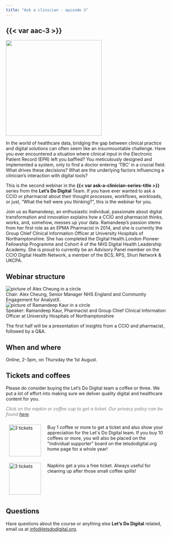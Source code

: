 ```yaml
---
title: "Ask a clinician - episode 3"
---
```


## {{< var aac-3 >}}

![](/media/drugs-in-a-dish.jpg){height=300px fig-align="center" fig-alt="A pill in each outstretched hand of a male doctor"}

In the world of healthcare data, bridging the gap between clinical practice and digital solutions can often seem like an insurmountable challenge. Have you ever encountered a situation where clinical input in the Electronic Patient Record (EPR) left you baffled? You meticulously designed and implemented a system, only to find a doctor entering 'TBC' in a crucial field. What drives these decisions? What are the underlying factors influencing a clinician's interaction with digital tools?

This is the second webinar in the **{{< var ask-a-clinician-series-title >}}** series from the **Let’s Do Digital** Team. If you have ever wanted to ask a CCIO or pharmacist about their thought processes, workflows, workloads, or just, “What the hell were you thinking?”, this is the webinar for you.

Join us as Ramandeep, an enthusiastic individual, passionate about digital transformation and innovation explains how a CCIO and pharmacist thinks, works, and, somehow, messes up your data. Ramandeep's passion stems from her first role as an EPMA Pharmacist in 2014, and she is currently the Group Chief Clinical Information Officer at University Hospitals of Northamptonshire. She has completed the Digital Health.London Pioneer Fellowship Programme and Cohort 4 of the NHS Digital Health Leadership Academy. She is proud to currently be an Advisory Panel member on the CCIO Digital Health Network, a member of the BCS, RPS, Shuri Network & UKCPA.


## Webinar structure

```{=html}
<div class="agenda-container">
    <div class="agenda-row">
        <div class="agenda-image-container">
            <img src="/media/alex-cheung.png" alt="picture of Alex Cheung in a circle" class="agenda-image">
        </div>
        <div class="agenda-text-container">
            Chair: Alex Cheung, Senior Manager NHS England and Community Engagement for AnalystX.
        </div>
    </div>
</div>
<div class="agenda-container">
    <div class="agenda-row">
        <div class="agenda-image-container">
            <img src="/media/ramandeep-kaur.png" alt="picture of Ramandeep Kaur in a circle" class="agenda-image">
        </div>
        <div class="agenda-text-container">
            Speaker: Ramandeep Kaur, Pharmacist and Group Chief Clinical Information Officer at University Hospitals of Northamptonshire
        </div>
    </div>
</div>
```

The first half will be a presentation of insights from a CCIO and pharmacist, followed by a Q&A.


## When and where

Online, 2-3pm, on Thursday the 1st August.


## Tickets and coffees

Please do consider buying the Let's Do Digital team a coffee or three. We put a lot of effort into making sure we deliver quality digital and healthcare content for you.

```{=html}
<p style="color: grey; font-style: italic;">
Click on the napkin or coffee cup to get a ticket. Our privacy policy can be found <a href="https://letsdodigital.org/privacy-policy.html">here</a>.
</p>

<div style="display: flex; flex-direction: column; width: 100%;">
    <div style="display: flex; flex-direction: row;">
        <div style="display: flex; flex-direction: column; width: 20%; padding: 10px;">
            <a href="https://buymeacoffee.com/letsdodigital/e/262989" style="display: flex; justify-content: center;">
                <img src="/media/white-paper-coffee-cup.png" alt="3 tickets" style="height: 100px;">
            </a>
        </div>
        <div style="display: flex; flex-direction: column; width: 80%; padding: 10px;">
            Buy 1 coffee or more to get a  ticket and also show your appreciation for the Let's Do Digital team. If you buy 10 coffees or more, you will also be placed on the "individual supporter" board on the letsdodigital.org home page for a whole year!
        </div>
    </div>
    <div style="display: flex; flex-direction: row;">
        <div style="display: flex; flex-direction: column; width: 20%; padding: 10px;">
            <a href="https://buymeacoffee.com/letsdodigital/e/262990" style="display: flex; justify-content: center;">
                <img src="/media/green-napkin.png" alt="3 tickets" style="height: 100px;">
            </a>
        </div>
        <div style="display: flex; flex-direction: column; width: 80%; padding: 10px;">
            Napkins get a you a free ticket. Always useful for cleaning up after those small coffee spills!
        </div>
    </div>
</div>
```


## Questions

Have questions about the course or anything else **Let's Do Digital** related, email us at [info@letsdodigital.org](mailto:info@letsdodigital.org).
